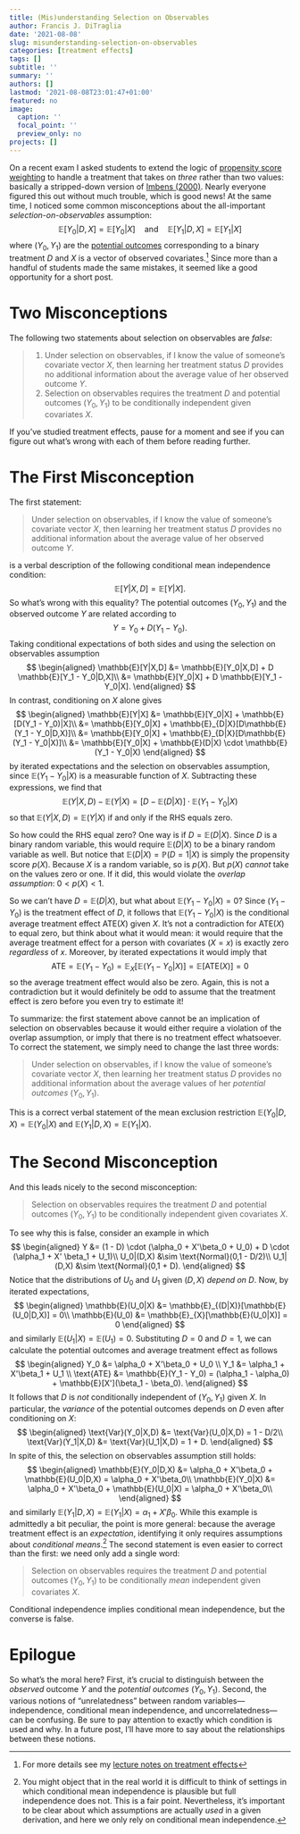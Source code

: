 ```yaml
---
title: (Mis)understanding Selection on Observables
author: Francis J. DiTraglia
date: '2021-08-08'
slug: misunderstanding-selection-on-observables
categories: [treatment effects]
tags: []
subtitle: ''
summary: ''
authors: []
lastmod: '2021-08-08T23:01:47+01:00'
featured: no
image:
  caption: ''
  focal_point: ''
  preview_only: no
projects: []
---
```



On a recent exam I asked students to extend the logic of [propensity score weighting](https://expl.ai/BASRRGX) to handle a treatment that takes on *three* rather than two values: basically a stripped-down version of [Imbens (2000)](https://academic.oup.com/biomet/article-abstract/87/3/706/293734). Nearly everyone figured this out without much trouble, which is good news! At the same time, I noticed some common misconceptions about the all-important *selection-on-observables* assumption:
$$
	\mathbb{E}[Y_0|D,X] = \mathbb{E}[Y_0|X] \quad \text{and} \quad 
	\mathbb{E}[Y_1|D,X] = \mathbb{E}[Y_1|X]
$$
where $(Y_0, Y_1)$ are the [potential outcomes](https://expl.ai/QHUAVRV) corresponding to a binary treatment $D$ and $X$ is a vector of observed covariates.^[For more details see my [lecture notes on treatment effects](https://www.treatment-effects.com/)] Since more than a handful of students made the same mistakes, it seemed like a good opportunity for a short post.

# Two Misconceptions
The following two statements about selection on observables are *false*:

> 1. Under selection on observables, if I know the value of someone's covariate vector $X$, then learning her treatment status $D$ provides no additional information about the average value of her observed outcome $Y$.
> 2. Selection on observables requires the treatment $D$ and potential outcomes $(Y_0,Y_1)$ to be conditionally independent given covariates $X$.

If you've studied treatment effects, pause for a moment and see if you can figure out what's wrong with each of them before reading further.

# The First Misconception

The first statement:

> Under selection on observables, if I know the value of someone's covariate vector $X$, then learning her treatment status $D$ provides no additional information about the average value of her observed outcome $Y$.
 
is  a verbal description of the following conditional mean independence condition:
$$
\mathbb{E}[Y|X,D] = \mathbb{E}[Y|X].
$$
So what's wrong with this equality? The potential outcomes $(Y_0, Y_1)$ and the observed outcome $Y$ are related according to
$$
Y = Y_0 + D (Y_1 - Y_0).
$$
Taking conditional expectations of both sides and using the selection on observables assumption 
$$
\begin{aligned}
\mathbb{E}[Y|X,D] &= \mathbb{E}[Y_0|X,D] + D \mathbb{E}[Y_1 - Y_0|D,X]\\
&= \mathbb{E}[Y_0|X] + D \mathbb{E}[Y_1 - Y_0|X].
\end{aligned}
$$
In contrast, conditioning on $X$ alone gives
$$
\begin{aligned}
\mathbb{E}[Y|X] &= \mathbb{E}[Y_0|X] + \mathbb{E}[D(Y_1 - Y_0)|X]\\
&= \mathbb{E}[Y_0|X] + \mathbb{E}_{D|X}[D\mathbb{E}(Y_1 - Y_0|D,X)]\\
&= \mathbb{E}[Y_0|X] + \mathbb{E}_{D|X}[D\mathbb{E}(Y_1 - Y_0|X)]\\
&= \mathbb{E}[Y_0|X] + \mathbb{E}(D|X) \cdot \mathbb{E}(Y_1 - Y_0|X)
\end{aligned}
$$
by iterated expectations and the selection on observables assumption, since $\mathbb{E}(Y_1 - Y_0|X)$ is a measurable function of $X$. Subtracting these expressions, we find that
$$
\mathbb{E}(Y|X,D) - \mathbb{E}(Y|X) = \left[ D - \mathbb{E}(D|X) \right] \cdot \mathbb{E}(Y_1 - Y_0|X)
$$
so that $\mathbb{E}(Y|X,D) = \mathbb{E}(Y|X)$ if and only if the RHS equals zero.

So how could the RHS equal zero? One way is if $D = \mathbb{E}(D|X)$. Since $D$ is a binary random variable, this would require $\mathbb{E}(D|X)$ to be a binary random variable as well. But notice that $\mathbb{E}(D|X) = \mathbb{P}(D=1|X)$ is simply the propensity score $p(X)$. Because $X$ is a random variable, so is $p(X)$. But $p(X)$ *cannot* take on the values zero or one. If it did, this would violate the *overlap assumption*: $0 < p(X) < 1$.

So we can't have $D = \mathbb{E}(D|X)$, but what about $\mathbb{E}(Y_1 - Y_0|X)=0$? Since $(Y_1 - Y_0)$ is the treatment effect of $D$, it follows that $\mathbb{E}(Y_1 - Y_0|X)$ is the conditional average treatment effect $\text{ATE}(X)$ given $X$. It's not a contradiction for $\text{ATE}(X)$ to equal zero, but think about what it would mean: it would require that the average treatment effect for a person with covariates $(X = x)$ is exactly zero *regardless* of $x$. Moreover, by iterated expectations it would imply that
$$
\text{ATE} = \mathbb{E}(Y_1 - Y_0) = \mathbb{E}_X[\mathbb{E}(Y_1 - Y_0|
X)] = \mathbb{E}[\text{ATE}(X)] = 0
$$
so the average treatment effect would also be zero. Again, this is not a contradiction but it would definitely be odd to assume that the treatment effect is zero before you even try to estimate it!

To summarize: the first statement above cannot be an implication of selection on observables because it would either require a violation of the overlap assumption, or imply that there is no treatment effect whatsoever. To correct the statement, we simply need to change the last three words: 

> Under selection on observables, if I know the value of someone's covariate vector $X$, then learning her treatment status $D$ provides no additional information about the average values of her *potential outcomes* $(Y_0, Y_1)$.

This is a correct verbal statement of the mean exclusion restriction $\mathbb{E}(Y_0|D,X) = \mathbb{E}(Y_0|X)$ and $\mathbb{E}(Y_1|D,X) = \mathbb{E}(Y_1|X)$.

# The Second Misconception

And this leads nicely to the second misconception:

> Selection on observables requires the treatment $D$ and potential outcomes $(Y_0,Y_1)$ to be conditionally independent given covariates $X$.

To see why this is false, consider an example in which 
$$
\begin{aligned}
Y &= (1 - D) \cdot (\alpha_0 + X'\beta_0 + U_0) + D \cdot (\alpha_1 + X' \beta_1 + U_1)\\
U_0|(D,X) &\sim \text{Normal}(0,1 - D/2)\\
U_1|(D,X) &\sim \text{Normal}(0,1 + D).
\end{aligned}
$$
Notice that the distributions of $U_0$ and $U_1$ given $(D,X)$ *depend on* $D$. Now, by iterated expectations,
$$
\begin{aligned}
\mathbb{E}(U_0|X) &= \mathbb{E}_{(D|X)}[\mathbb{E}(U_0|D,X)] = 0\\
\mathbb{E}(U_0) &= \mathbb{E}_{X}[\mathbb{E}(U_0|X)] =  0
\end{aligned}
$$
and similarly $\mathbb{E}(U_1|X) = \mathbb{E}(U_1)=0$. Substituting $D=0$ and $D=1$, we can calculate the potential outcomes and average treatment effect as follows
$$
\begin{aligned}
Y_0 &= \alpha_0 + X'\beta_0 + U_0 \\
Y_1 &= \alpha_1 + X'\beta_1 + U_1 \\
\text{ATE} &= \mathbb{E}(Y_1 - Y_0) = (\alpha_1 - \alpha_0) + \mathbb{E}[X'](\beta_1 - \beta_0).
\end{aligned}
$$
It follows that $D$ is *not* conditionally independent of $(Y_0, Y_1)$ given $X$. In particular, the *variance* of the potential outcomes depends on $D$ even after conditioning on $X$:
$$
\begin{aligned}
\text{Var}(Y_0|X,D) &= \text{Var}(U_0|X,D) = 1 - D/2\\
\text{Var}(Y_1|X,D) &= \text{Var}(U_1|X,D) = 1 + D.
\end{aligned}
$$
In spite of this, the selection on observables assumption still holds: 
$$
\begin{aligned}
\mathbb{E}(Y_0|D,X) &= \alpha_0 + X'\beta_0 + \mathbb{E}(U_0|D,X) = \alpha_0 + X'\beta_0\\
\mathbb{E}(Y_0|X) &= \alpha_0 + X'\beta_0 + \mathbb{E}(U_0|X) = \alpha_0 + X'\beta_0\\
\end{aligned}
$$
and similarly $\mathbb{E}(Y_1|D,X) = \mathbb{E}(Y_1|X) = \alpha_1 + X'\beta_0$. While this example is admittedly a bit peculiar, the point is more general: because the average treatment effect is an *expectation*, identifying it only requires assumptions about *conditional means*.^[You might object that in the real world it is difficult to think of settings in which conditional mean independence is plausible but full independence does not. This is a fair point. Nevertheless, it's important to be clear about which assumptions are actually *used* in a given derivation, and here we only rely on conditional mean independence.] The second statement is even easier to correct than the first: we need only add a single word:

> Selection on observables requires the treatment $D$ and potential outcomes $(Y_0,Y_1)$ to be conditionally *mean* independent given covariates $X$.

Conditional independence implies conditional mean independence, but the converse is false.

# Epilogue
So what's the moral here? First, it's crucial to distinguish between the *observed* outcome $Y$ and the *potential outcomes* $(Y_0, Y_1)$. Second, the various notions of "unrelatedness" between random variables—independence, conditional mean independence, and uncorrelatedness—can be confusing. Be sure to pay attention to exactly which condition is used and why. In a future post, I'll have more to say about the relationships between these notions.


